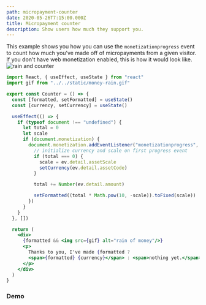 ```yaml
---
path: micropayment-counter
date: 2020-05-26T7:15:00.000Z
title: Micropayment counter
description: Show users how much they support you.
---
```


This example shows you how you can use the `monetizationprogress` event to count how much you've
made off of micropayments from a given visitor.
If you don't have web monetization enabled, this is how it would look like.
![rain and counter](rain-and-counter.PNG)

```jsx
import React, { useEffect, useState } from "react"
import gif from "../../static/money-rain.gif"

export const Counter = () => {
  const [formatted, setFormatted] = useState()
  const [currency, setCurrency] = useState()

  useEffect(() => {
    if (typeof document !== "undefined") {
      let total = 0
      let scale
      if (document.monetization) {
        document.monetization.addEventListener("monetizationprogress", ev => {
          // initialize currency and scale on first progress event
          if (total === 0) {
            scale = ev.detail.assetScale
            setCurrency(ev.detail.assetCode)
          }

          total += Number(ev.detail.amount)

          setFormatted((total * Math.pow(10, -scale)).toFixed(scale))
        })
      }
    }
  }, [])

  return (
    <div>
      {formatted && <img src={gif} alt="rain of money"/>}
      <p>
        Thanks to you, I've made {formatted ?
        <span>{formatted} {currency}</span> : <span>nothing yet.</span>}
      </p>
    </div>
  )
}
```
### Demo
<Counter/>


